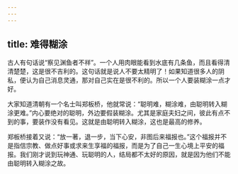 ```yaml
---
---
---
```

title: 难得糊涂
---




古人有句话说“察见渊鱼者不祥”。一个人用肉眼能看到水底有几条鱼，而且看得清清楚楚，这是很不吉利的。这句话就是说人不要太精明了！如果知道很多人的阴私，便认为自己消息灵通，那对自己实在是很不利的。所以一个人要装糊涂一点才好。

大家知道清朝有一个名士叫郑板桥，他就常说：“聪明难，糊涂难，由聪明转入糊涂更难。”内心要绝对的聪明，外边要假装糊涂。尤其是家庭夫妇之间，彼此有点不到的事，要装作没有看见。这就是由聪明转入糊涂，这也是最高的修养。

郑板桥接着又说：“放一著，退一步，当下心安，非图后来福报也。”这个福报并不是指信宗教、做点好事或求来生享福的福报，而是为了自己一生心境上平安的福报。我们刚才说到玩神通、玩聪明的人，结局都不太好的原因，就是因为他们不能由聪明转入糊涂之故。